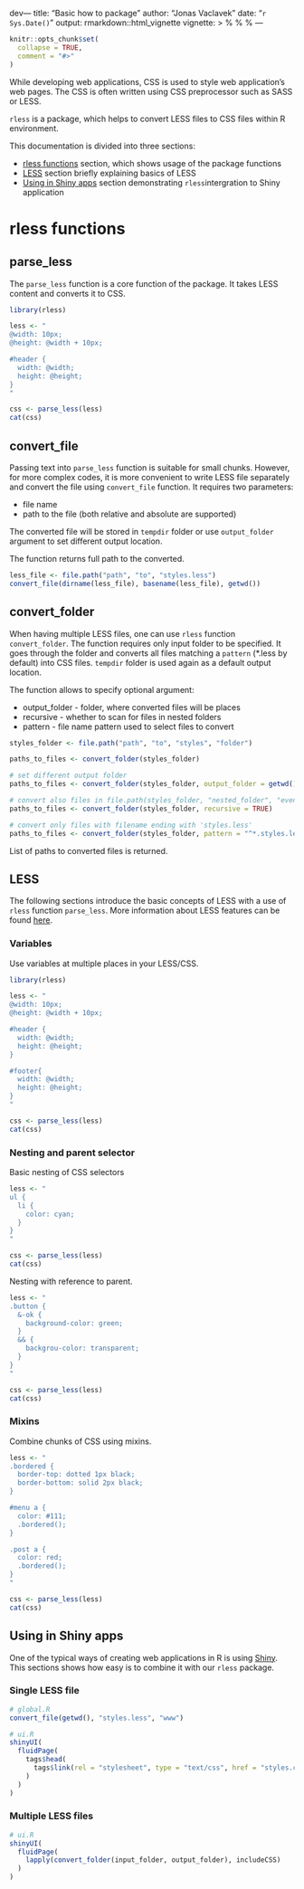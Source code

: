 dev---
title: "Basic how to package"
author: "Jonas Vaclavek"
date: "`r Sys.Date()`"
output: rmarkdown::html_vignette
vignette: >
  %\VignetteIndexEntry{Vignette Title}
  %\VignetteEngine{knitr::rmarkdown}
  %\VignetteEncoding{UTF-8}
---

```r
knitr::opts_chunk$set(
  collapse = TRUE,
  comment = "#>"
)
```

While developing web applications, CSS is used to style web application's web pages. The CSS is often written using CSS preprocessor such as SASS or LESS. 

`rless` is a package, which helps to convert LESS files to CSS files within R environment. 

This documentation is divided into three sections:

- [rless functions](#rless) section, which shows usage of the package functions
- [LESS](#less) section briefly explaining basics of LESS 
- [Using in Shiny apps](#shiny) section demonstrating `rless`intergration to Shiny application 

# rless functions {#rless}

## parse_less
The `parse_less` function is a core function of the package. It takes LESS content and converts it to CSS. 

```r
library(rless)

less <- "
@width: 10px;
@height: @width + 10px;

#header {
  width: @width;
  height: @height;
}
"

css <- parse_less(less)
cat(css)
```

## convert_file
Passing text into `parse_less` function is suitable for small chunks. However, for more complex codes, it is more convenient to write LESS file separately and convert the file using `convert_file` function. It requires two parameters:

* file name
* path to the file (both relative and absolute are supported)

The converted file will be stored in `tempdir` folder or use `output_folder` argument to set different output location. 

The function returns full path to the converted.

```r
less_file <- file.path("path", "to", "styles.less")
convert_file(dirname(less_file), basename(less_file), getwd())

```

## convert_folder
When having multiple LESS files, one can use `rless` function `convert_folder`. The function requires only input folder to be specified. It goes through the folder and converts all files matching a `pattern`  (*.less by default) into CSS files. `tempdir` folder is used again as a default output location. 

The function allows to specify optional argument:

* output_folder - folder, where converted files will be places
* recursive - whether to scan for files in nested folders
* pattern - file name pattern used to select files to convert

```r
styles_folder <- file.path("path", "to", "styles", "folder")

paths_to_files <- convert_folder(styles_folder)

# set different output folder
paths_to_files <- convert_folder(styles_folder, output_folder = getwd())

# convert also files in file.path(styles_folder, "nested_folder", "even_more_nested_folder")
paths_to_files <- convert_folder(styles_folder, recursive = TRUE)

# convert only files with filename ending with 'styles.less'
paths_to_files <- convert_folder(styles_folder, pattern = "^*.styles.less$")
```


List of paths to converted files is returned.

## LESS {#less}
The following sections introduce the basic concepts of LESS with a use of `rless` function `parse_less`. More information about LESS features can be found [here][less-features].

### Variables
Use variables at multiple places in your LESS/CSS.

``` r
library(rless)

less <- "
@width: 10px;
@height: @width + 10px;

#header {
  width: @width;
  height: @height;
}

#footer{
  width: @width;
  height: @height;
}
"

css <- parse_less(less)
cat(css)

```

### Nesting and parent selector
Basic nesting of CSS selectors
```r
less <- "
ul {
  li {
    color: cyan;
  }  
}
"

css <- parse_less(less)
cat(css)

```
Nesting with reference to parent.
``` r
less <- "
.button {
  &-ok {
    background-color: green;
  }
  && {
    backgrou-color: transparent;
  }
}
"

css <- parse_less(less)
cat(css)
```

### Mixins
Combine chunks of CSS using mixins.

``` r
less <- "
.bordered {
  border-top: dotted 1px black;
  border-bottom: solid 2px black;
}

#menu a {
  color: #111;
  .bordered();
}

.post a {
  color: red;
  .bordered();
}
"

css <- parse_less(less)
cat(css)

```


## Using in Shiny apps {#shiny}
One of the typical ways of creating web applications in R is using [Shiny][shiny]. This sections shows how easy is to combine it with our `rless` package.


### Single LESS file
```r
# global.R
convert_file(getwd(), "styles.less", "www")

# ui.R
shinyUI(
  fluidPage(
    tags$head(
      tags$link(rel = "stylesheet", type = "text/css", href = "styles.css")
    )
  )
)

```

### Multiple LESS files
```r
# ui.R
shinyUI(
  fluidPage(
    lapply(convert_folder(input_folder, output_folder), includeCSS)
  )
)
  
```
[shiny]: https://shiny.rstudio.com/
[less-features]: http://lesscss.org/features/
